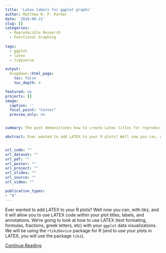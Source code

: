 ```yaml
---
title: 'Latex labels for ggplot graphs'
author: Matthew R. P. Parker
date: '2018-08-21'
slug: []
categories:
  - Reproducible Research
  - Functional Graphing
  
tags:
  - ggplot
  - latex
  - tidyverse

output:
  blogdown::html_page:
    toc: false
    toc_depth: 4

featured: no
projects: []
image: 
  caption: ''
  focal_point: "Center"
  preview_only: no


summary: The post demonstrates how to create Latex titles for reproducible graphs.  

abstract: Ever wanted to add LATEX to your R plots? Well now you can, with tikz, and it will allow you to use LATEX code within your plot titles, labels, and annotations. We’re going to look at how to use LATEX (text formating, formulas, fractions, greek letters, etc) with your ggplot data visualizations. We will be using the rtikzDevice package for R (and to use your plots in LATEX, you will use the package tikz).


url_code: ""
url_dataset: ""
url_pdf: ""
url_poster: ""
url_project: ""
url_slides: ""
url_source: ""
url_video: ""

publication_types:
- "0"
---
```

<!-- # Publication type. -->
<!-- # Legend: -->
<!-- # 0 = Uncategorized -->
<!-- # 1 = Conference proceedings -->
<!-- # 2 = Journal -->
<!-- # 3 = Work in progress -->
<!-- # 4 = Technical report -->
<!-- # 5 = Book -->
<!-- # 6 = Book chapter -->
Ever wanted to add LATEX to your R plots? Well now you can, with tikz, and it will allow you to use 
LATEX code within your plot titles, labels, and annotations. We’re going to look at how to use LATEX (text formating, formulas, fractions, greek letters, etc) with your `ggplot` data visualizations. We will be using the `rtikzDevice` package for R (and to use your plots in LATEX, you will use the package `tikz`).


 <a href="https://matthew-parker.rbind.io/post/2018-08-21-easy-latex-titles/">Continue Reading</a> 

